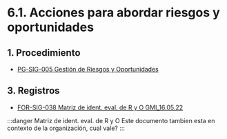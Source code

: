 # 6.1. Acciones para abordar riesgos y oportunidades

## 1. Procedimiento
  - [PG-SIG-005 Gestión de Riesgos y Oportunidades](https://gmiperu.sharepoint.com/:b:/r/sites/ESTRUCTURASIGGMI/Documentos%20compartidos/ESTRUCTURA%20SIG%20GMI/6.1.%20ACCIONES%20PARA%20ABORDAR%20RIESGOS%20Y%20OPORTUNIDADES/1.%20Procedimiento/PG-SIG-005%20Gesti%C3%B3n%20de%20Riesgos%20y%20Oportunidades.pdf?csf=1&web=1&e=cw9eJZ)

## 3. Registros
  - [FOR-SIG-038 Matriz de ident. eval. de R y O GMI_16.05.22](https://gmiperu.sharepoint.com/:x:/r/sites/ESTRUCTURASIGGMI/Documentos%20compartidos/ESTRUCTURA%20SIG%20GMI/6.1.%20ACCIONES%20PARA%20ABORDAR%20RIESGOS%20Y%20OPORTUNIDADES/3.%20Registros/FOR-SIG-038%20Matriz%20de%20ident.%20eval.%20de%20R%20y%20O%20GMI_16.05.22.xlsx?d=w40614cb7544d44b0a3170692679ada5d&csf=1&web=1&e=NSGQhq)

:::danger Matriz de ident. eval. de R y O
Este documento tambien esta en contexto de la organización, cual vale?
:::
